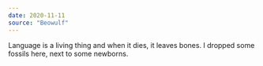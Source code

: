 ```yaml
---
date: 2020-11-11
source: "Beowulf"
---
```


Language is a living thing and when it dies, it leaves bones. I dropped some fossils here, next to some newborns.

